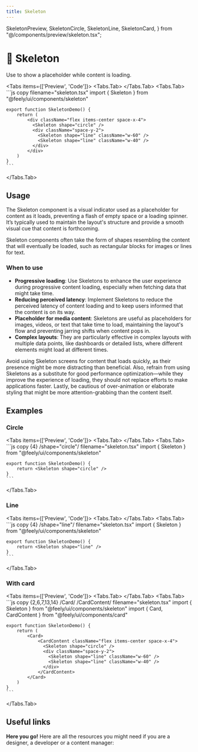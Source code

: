 ```yaml
---
title: Skeleton
---
```


  SkeletonPreview,
  SkeletonCircle,
  SkeletonLine,
  SkeletonCard,
} from "@/components/preview/skeleton.tsx";

# 💠 Skeleton

Use to show a placeholder while content is loading.

<Tabs items={['Preview', 'Code']}>
  <Tabs.Tab>
    <SkeletonPreview />
  </Tabs.Tab>
  <Tabs.Tab>
    ```js copy filename="skeleton.tsx"
    import { Skeleton } from "@feely/ui/components/skeleton"

    export function SkeletonDemo() {
        return (
            <div className="flex items-center space-x-4">
              <Skeleton shape="circle" />
              <div className="space-y-2">
                <Skeleton shape="line" className="w-60" />
                <Skeleton shape="line" className="w-40" />
              </div>
            </div>
        )
    }
    ```

  </Tabs.Tab>
</Tabs>

## Usage

The Skeleton component is a visual indicator used as a placeholder for content as it loads, preventing a flash of empty space or a loading spinner. It’s typically used to maintain the layout's structure and provide a smooth visual cue that content is forthcoming.

Skeleton components often take the form of shapes resembling the content that will eventually be loaded, such as rectangular blocks for images or lines for text.

### When to use

- **Progressive loading**: Use Skeletons to enhance the user experience during progressive content loading, especially when fetching data that might take time.
- **Reducing perceived latency**: Implement Skeletons to reduce the perceived latency of content loading and to keep users informed that the content is on its way.
- **Placeholder for media content**: Skeletons are useful as placeholders for images, videos, or text that take time to load, maintaining the layout's flow and preventing jarring shifts when content pops in.
- **Complex layouts**: They are particularly effective in complex layouts with multiple data points, like dashboards or detailed lists, where different elements might load at different times.

Avoid using Skeleton screens for content that loads quickly, as their presence might be more distracting than beneficial. Also, refrain from using Skeletons as a substitute for good performance optimization—while they improve the experience of loading, they should not replace efforts to make applications faster. Lastly, be cautious of over-animation or elaborate styling that might be more attention-grabbing than the content itself.

## Examples

### Circle

<Tabs items={['Preview', 'Code']}>
  <Tabs.Tab>
    <SkeletonCircle />
  </Tabs.Tab>
  <Tabs.Tab>
    ```js copy {4} /shape="circle"/ filename="skeleton.tsx"
    import { Skeleton } from "@feely/ui/components/skeleton"

    export function SkeletonDemo() {
        return <Skeleton shape="circle" />
    }
    ```

  </Tabs.Tab>
</Tabs>

### Line

<Tabs items={['Preview', 'Code']}>
  <Tabs.Tab>
    <SkeletonLine />
  </Tabs.Tab>
  <Tabs.Tab>
    ```js copy {4} /shape="line"/ filename="skeleton.tsx"
    import { Skeleton } from "@feely/ui/components/skeleton"

    export function SkeletonDemo() {
        return <Skeleton shape="line" />
    }
    ```

  </Tabs.Tab>
</Tabs>

### With card

<Tabs items={['Preview', 'Code']}>
  <Tabs.Tab>
    <SkeletonCard />
  </Tabs.Tab>
  <Tabs.Tab>
    ```js copy {2,6,7,13,14} /Card/ /CardContent/ filename="skeleton.tsx"
    import { Skeleton } from "@feely/ui/components/skeleton"
    import { Card, CardContent } from "@feely/ui/components/card"

    export function SkeletonDemo() {
        return (
            <Card>
                <CardContent className="flex items-center space-x-4">
                  <Skeleton shape="circle" />
                  <div className="space-y-2">
                    <Skeleton shape="line" className="w-60" />
                    <Skeleton shape="line" className="w-40" />
                  </div>
                </CardContent>
            </Card>
        )
    }
    ```

  </Tabs.Tab>
</Tabs>

## Useful links

**Here you go!** Here are all the resources you might need if you are a designer, a developer or a content manager:

<Cards className="mt-8">
  <Card
    title="🤖 Storybook"
    href="https://www.stories.feely.so/?path=/docs/components-skeleton--documentation"
  />
  <Card
    title="🪄 Figma"
    href="https://www.figma.com/design/Jfto7FUoU7mSpnv9uESD60/%F0%9F%9F%A0-feely---design-system?node-id=540-8878&t=nua4UmG9Iu1hfUAm-1"
  />
</Cards>
